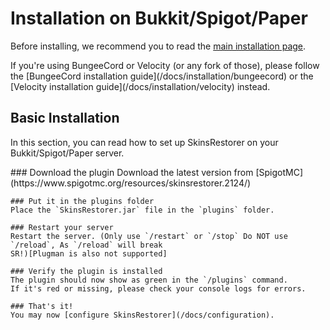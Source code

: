 
# Installation on Bukkit/Spigot/Paper

Before installing, we recommend you to read the [main installation page](/docs/installation).

<Callout type="info" emoji="ℹ️">
    If you're using BungeeCord or Velocity (or any fork of those), please follow the [BungeeCord installation guide](/docs/installation/bungeecord)
    or the [Velocity installation guide](/docs/installation/velocity) instead.
</Callout>

## Basic Installation

In this section, you can read how to set up SkinsRestorer on your Bukkit/Spigot/Paper server.

<Steps>
    ### Download the plugin
    Download the latest version from [SpigotMC](https://www.spigotmc.org/resources/skinsrestorer.2124/)

    ### Put it in the plugins folder
    Place the `SkinsRestorer.jar` file in the `plugins` folder.

    ### Restart your server
    Restart the server. (Only use `/restart` or `/stop` Do NOT use `/reload`, As `/reload` will break
    SR!)[Plugman is also not supported]

    ### Verify the plugin is installed
    The plugin should now show as green in the `/plugins` command.
    If it's red or missing, please check your console logs for errors.

    ### That's it!
    You may now [configure SkinsRestorer](/docs/configuration).
</Steps>
